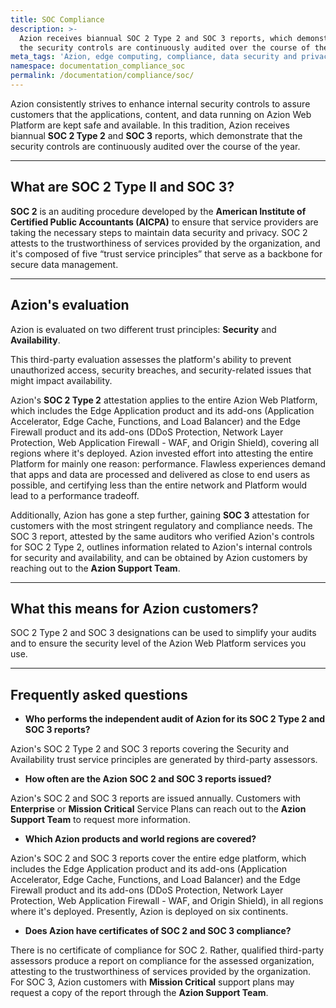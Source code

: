 ```yaml
---
title: SOC Compliance
description: >-
  Azion receives biannual SOC 2 Type 2 and SOC 3 reports, which demonstrate that
  the security controls are continuously audited over the course of the year.
meta_tags: 'Azion, edge computing, compliance, data security and privacy'
namespace: documentation_compliance_soc
permalink: /documentation/compliance/soc/
---
```


Azion consistently strives to enhance internal security controls to assure customers that the applications, content, and data running on Azion Web Platform are kept safe and available. In this tradition, Azion receives biannual **SOC 2 Type 2** and **SOC 3** reports, which demonstrate that the security controls are continuously audited over the course of the year.

---

## What are SOC 2 Type II and SOC 3?

**SOC 2** is an auditing procedure developed by the **American Institute of Certified Public Accountants (AICPA)** to ensure that service providers are taking the necessary steps to maintain data security and privacy. SOC 2 attests to the trustworthiness of services provided by the organization, and it's composed of five “trust service principles” that serve as a backbone for secure data management.

---

## Azion's evaluation

Azion is evaluated on two different trust principles: **Security** and **Availability**.

This third-party evaluation assesses the platform's ability to prevent unauthorized access, security breaches, and security-related issues that might impact availability.

Azion's **SOC 2 Type 2** attestation applies to the entire Azion Web Platform, which includes the Edge Application product and its add-ons (Application Accelerator, Edge Cache, Functions, and Load Balancer) and the Edge Firewall product and its add-ons (DDoS Protection, Network Layer Protection, Web Application Firewall - WAF, and Origin Shield), covering all regions where it's deployed. Azion invested effort into attesting the entire Platform for mainly one reason: performance. Flawless experiences demand that apps and data are processed and delivered as close to end users as possible, and certifying less than the entire network and Platform would lead to a performance tradeoff.

Additionally, Azion has gone a step further, gaining **SOC 3** attestation for customers with the most stringent regulatory and compliance needs. The SOC 3 report, attested by the same auditors who verified Azion's controls for SOC 2 Type 2, outlines information related to Azion's internal controls for security and availability, and can be obtained by Azion customers by reaching out to the **Azion Support Team**.

---

## What this means for Azion customers?

SOC 2 Type 2 and SOC 3 designations can be used to simplify your audits and to ensure the security level of the Azion Web Platform services you use.

---

## Frequently asked questions

- **Who performs the independent audit of Azion for its SOC 2 Type 2 and SOC 3 reports?**

Azion's SOC 2 Type 2 and SOC 3 reports covering the Security and Availability trust service principles are generated by third-party assessors.

- **How often are the Azion SOC 2 and SOC 3 reports issued?**

Azion's SOC 2 and SOC 3 reports are issued annually. Customers with **Enterprise** or **Mission Critical** Service Plans can reach out to the **Azion Support Team** to request more information.

- **Which Azion products and world regions are covered?**

Azion's SOC 2 and SOC 3 reports cover the entire edge platform, which includes the Edge Application product and its add-ons (Application Accelerator, Edge Cache, Functions, and Load Balancer) and the Edge Firewall product and its add-ons (DDoS Protection, Network Layer Protection, Web Application Firewall - WAF, and Origin Shield), in all regions where it's deployed. Presently, Azion is deployed on six continents.

- **Does Azion have certificates of SOC 2 and SOC 3 compliance?**

There is no certificate of compliance for SOC 2. Rather, qualified third-party assessors produce a report on compliance for the assessed organization, attesting to the trustworthiness of services provided by the organization. For SOC 3, Azion customers with **Mission Critical** support plans may request a copy of the report through the **Azion Support Team**.
